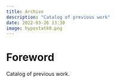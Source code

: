 ```yaml
---
title: Archive
description: "Catalog of previous work"
date: 2022-03-26 13:30
image: hypostatk0.png
---
```


# Foreword

Catalog of previous work.
